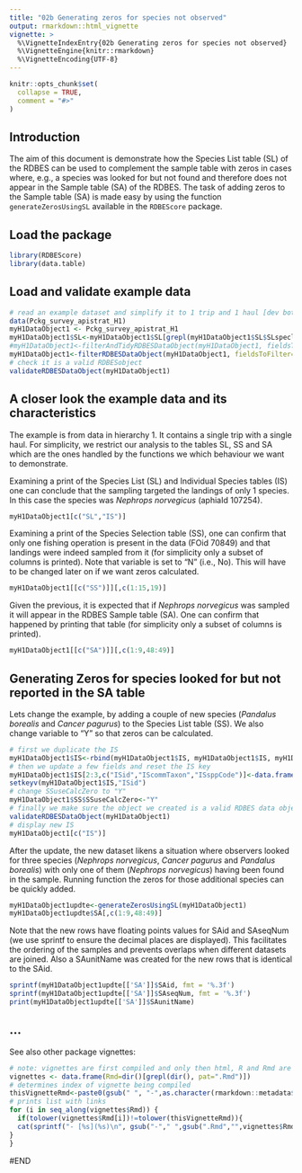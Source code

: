 ```yaml
---
title: "02b Generating zeros for species not observed"
output: rmarkdown::html_vignette
vignette: >
  %\VignetteIndexEntry{02b Generating zeros for species not observed}
  %\VignetteEngine{knitr::rmarkdown}
  %\VignetteEncoding{UTF-8}
---
```


```r
knitr::opts_chunk$set(
  collapse = TRUE,
  comment = "#>"
)
```


## Introduction

The aim of this document is demonstrate how the Species List table (SL) of the RDBES can be used to complement the sample table with zeros in cases where, e.g., a species was looked for but not found and therefore does not appear in the Sample table (SA) of the RDBES. The task of adding zeros to the Sample table (SA) is made easy by using the function `generateZerosUsingSL` available in the `RDBEScore` package.

## Load the package

```r
library(RDBEScore)
library(data.table)
```

## Load and validate example data

```r
# read an example dataset and simplify it to 1 trip and 1 haul [dev bote: this section needs to be reworked when data and filterRDBESDataObject are  updated]
data(Pckg_survey_apistrat_H1)
myH1DataObject1 <- Pckg_survey_apistrat_H1
myH1DataObject1$SL<-myH1DataObject1$SL[grepl(myH1DataObject1$SL$SLspeclistName, pat="Pckg_survey_apistrat_H1"),]
#myH1DataObject1<-filterAndTidyRDBESDataObject(myH1DataObject1, fieldsToFilter="FOid",valuesToFilter=70849, killOrphans = TRUE)
myH1DataObject1<-filterRDBESDataObject(myH1DataObject1, fieldsToFilter="SSid",valuesToFilter=227694, killOrphans = TRUE)
# check it is a valid RDBESobject
validateRDBESDataObject(myH1DataObject1)
```

## A closer look the example data and its characteristics

The example is from data in hierarchy 1. It contains a single trip with a single haul. For simplicity, we restrict our analysis to the tables SL, SS and SA which are the ones handled by the functions we which behaviour we want to demonstrate. 

Examining a print of the Species List (SL) and Individual Species tables (IS) one can conclude that the sampling targeted the landings of only 1 species. In this case the species was *Nephrops norvegicus* (aphiaId 107254).

```r
myH1DataObject1[c("SL","IS")]
```

Examining a print of the Species Selection table (SS), one can confirm that only one fishing operation is present in the data (FOid 70849) and that landings were indeed sampled from it (for simplicity only a subset of columns is printed). Note that variable \code{SSuseCalcZero} is set to "N" (i.e., No). This will have to be changed later on if we want zeros calculated.

```r
myH1DataObject1[[c("SS")]][,c(1:15,19)]
```
Given the previous, it is  expected that if *Nephrops norvegicus* was sampled it will appear in the RDBES Sample table (SA). One can confirm that happened by printing that table (for simplicity only a subset of columns is printed).
```r
myH1DataObject1[[c("SA")]][,c(1:9,48:49)]
```

## Generating Zeros for species looked for but not reported in the SA table

Lets change the example, by adding a couple of new species (*Pandalus borealis* and *Cancer pagurus*) to the Species List table (SS). We also change variable \code{SSuseCalcZero} to "Y" so that zeros can be calculated.     
```r
# first we duplicate the IS
myH1DataObject1$IS<-rbind(myH1DataObject1$IS, myH1DataObject1$IS, myH1DataObject1$IS)
# then we update a few fields and reset the IS key
myH1DataObject1$IS[2:3,c("ISid","IScommTaxon","ISsppCode")]<-data.frame(c(1002, 1003),c(107276, 107649),   c(107276, 107649))
setkeyv(myH1DataObject1$IS,"ISid")
# change SSuseCalcZero to "Y"
myH1DataObject1$SS$SSuseCalcZero<-"Y"
# finally we make sure the object we created is a valid RDBES data object. No message is a good sign.
validateRDBESDataObject(myH1DataObject1)
# display new IS
myH1DataObject1[c("IS")]
```

After the update, the new dataset likens a situation where observers looked for three species (*Nephrops norvegicus*, *Cancer pagurus* and *Pandalus borealis*) with only one of them (*Nephrops norvegicus*) having been found in the sample. Running function \code{generateZerosUsingSL} the zeros for those additional species can be quickly added. 

```r
myH1DataObject1updte<-generateZerosUsingSL(myH1DataObject1)
myH1DataObject1updte$SA[,c(1:9,48:49)]
```
Note that the new rows have floating points values for SAid and SAseqNum (we use sprintf to ensure the decimal places are displayed). This facilitates the ordering of the samples and prevents overlaps when different datasets are joined. Also a SAunitName was created for the new rows that is identical to the SAid.
```r
sprintf(myH1DataObject1updte[['SA']]$SAid, fmt = '%.3f')
sprintf(myH1DataObject1updte[['SA']]$SAseqNum, fmt = '%.3f')
print(myH1DataObject1updte[['SA']]$SAunitName)
```


## ...

See also other package vignettes:

```r
# note: vignettes are first compiled and only then html, R and Rmd are moved to folder doc
vignettes <- data.frame(Rmd=dir()[grepl(dir(), pat=".Rmd")])
# determines index of vignette being compiled
thisVignetteRmd<-paste0(gsub(" ", "-",as.character(rmarkdown::metadata$title)),".Rmd")
# prints list with links
for (i in seq_along(vignettes$Rmd)) {
  if(tolower(vignettes$Rmd[i])!=tolower(thisVignetteRmd)){
  cat(sprintf("- [%s](%s)\n", gsub("-"," ",gsub(".Rmd","",vignettes$Rmd[i])), gsub(".Rmd",".html",vignettes$Rmd[i])))
}
}
```

#END

